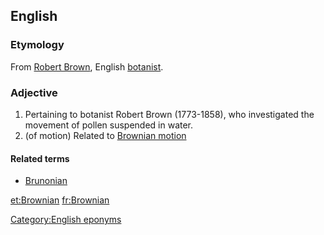 ==English==

===Etymology===
From [[w:Robert Brown (botanist)|Robert Brown]], English [[botanist]].

===Adjective===
{{en-adj|-}}

# Pertaining to botanist Robert Brown (1773-1858), who investigated the movement of pollen suspended in water.
# (of motion) Related to [[Brownian motion]]

====Related terms====
* [[Brunonian]]

[[et:Brownian]]
[[fr:Brownian]]
[[Category:English eponyms]]